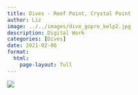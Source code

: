 ```yaml
---
title: Dives - Reef Point, Crystal Point
author: Liz
image: ../../images/dive_gopro_kelp2.jpg
description: Digital Work
categories: [Dives]
date: 2021-02-06
format:
  html:
    page-layout: full
---
```


![](../../images/dive_gopro_kelp2.jpg)